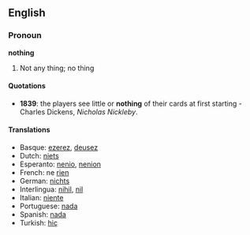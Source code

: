 ==English==
===Pronoun===
'''nothing'''

#Not any thing; no thing
====Quotations====
* '''1839''': the players see little or '''nothing''' of their cards at first starting - Charles Dickens, ''Nicholas Nickleby''.

====Translations====
*Basque: [[ezerez]], [[deusez]]
*Dutch: [[niets]]
*Esperanto: [[nenio]], [[nenion]]
*French: ne [[rien]]
*German: [[nichts]]
*Interlingua: [[nihil]], [[nil]]
*Italian: [[niente]]
*Portuguese: [[nada]]
*Spanish: [[nada]]
*Turkish: [[hiç]]